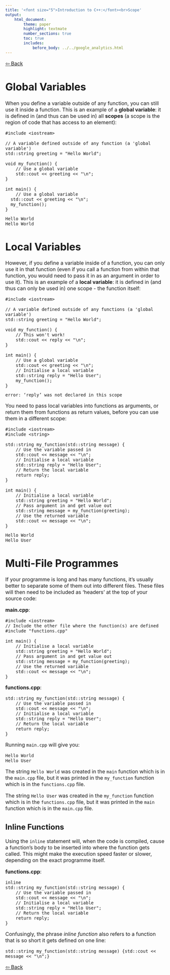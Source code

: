```yaml
---
title: '<font size="5">Introduction to C++:</font><br>Scope'
output:
    html_document:
        theme: paper
        highlight: textmate
        number_sections: true
        toc: true
        includes:
            before_body: ../../google_analytics.html
---
```


<font size="3">

[⇦ Back](../../cpp.html)

Global Variables
================
When you define a variable outside of any function, you can still use it inside a function. This is an example of a **global variable**: it is defined in (and thus can be used in) all **scopes** (a scope is the region of code that has access to an element):

```Rcpp
#include <iostream>

// A variable defined outside of any function (a 'global variable')
std::string greeting = "Hello World";

void my_function() {
    // Use a global variable
    std::cout << greeting << "\n";
}

int main() {
    // Use a global variable
  std::cout << greeting << "\n";
  my_function();
}
```

```
Hello World
Hello World
```

Local Variables
===============
However, if you define a variable inside of a function, you can only use it in that function (even if you call a function from within that function, you would need to pass it in as an argument in order to use it). This is an example of a **local variable**: it is defined in (and thus can only be used in) one scope - the function itself:

```Rcpp
#include <iostream>

// A variable defined outside of any functions (a 'global variable')
std::string greeting = "Hello World";

void my_function() {
    // This won't work!
    std::cout << reply << "\n";
}

int main() {
    // Use a global variable
    std::cout << greeting << "\n";
    // Initialise a local variable
    std::string reply = "Hello User";
    my_function();
}
```

```
error: ‘reply’ was not declared in this scope
```

You need to pass local variables into functions as arguments, or return them from functions as return values, before you can use them in a different scope:

```Rcpp
#include <iostream>
#include <string>

std::string my_function(std::string message) {
    // Use the variable passed in
    std::cout << message << "\n";
    // Initialise a local variable
    std::string reply = "Hello User";
    // Return the local variable
    return reply;
}

int main() {
    // Initialise a local variable
    std::string greeting = "Hello World";
    // Pass argument in and get value out
    std::string message = my_function(greeting);
    // Use the returned variable
    std::cout << message << "\n";
}
```

```
Hello World
Hello User
```

Multi-File Programmes
=====================
If your programme is long and has many functions, it's usually better to separate some of them out into different files. These files will then need to be included as 'headers' at the top of your source code:

**main.cpp**:

```Rcpp
#include <iostream>
// Include the other file where the function(s) are defined
#include "functions.cpp"

int main() {
    // Initialise a local variable
    std::string greeting = "Hello World";
    // Pass argument in and get value out
    std::string message = my_function(greeting);
    // Use the returned variable
    std::cout << message << "\n";
}
```

**functions.cpp**:

```Rcpp
std::string my_function(std::string message) {
    // Use the variable passed in
    std::cout << message << "\n";
    // Initialise a local variable
    std::string reply = "Hello User";
    // Return the local variable
    return reply;
}
```

Running `main.cpp` will give you:

```
Hello World
Hello User
```

The string `Hello World` was created in the `main` function which is in the `main.cpp` file, but it was printed in the `my_function` function which is in the `functions.cpp` file.

The string `Hello User` was created in the `my_function` function which is in the `functions.cpp` file, but it was printed in the `main` function which is in the `main.cpp` file.

Inline Functions
----------------
Using the `inline` statement will, when the code is compiled, cause a function's body to be inserted into where the function gets called. This might make the execution speed faster or slower, depending on the exact programme itself.

**functions.cpp**:

```Rcpp
inline
std::string my_function(std::string message) {
    // Use the variable passed in
    std::cout << message << "\n";
    // Initialise a local variable
    std::string reply = "Hello User";
    // Return the local variable
    return reply;
}
```

Confusingly, the phrase *inline function* also refers to a function that is so short it gets defined on one line:

```Rcpp
std::string my_function(std::string message) {std::cout << message << "\n";}
```

[⇦ Back](../../cpp.html)

</font>

